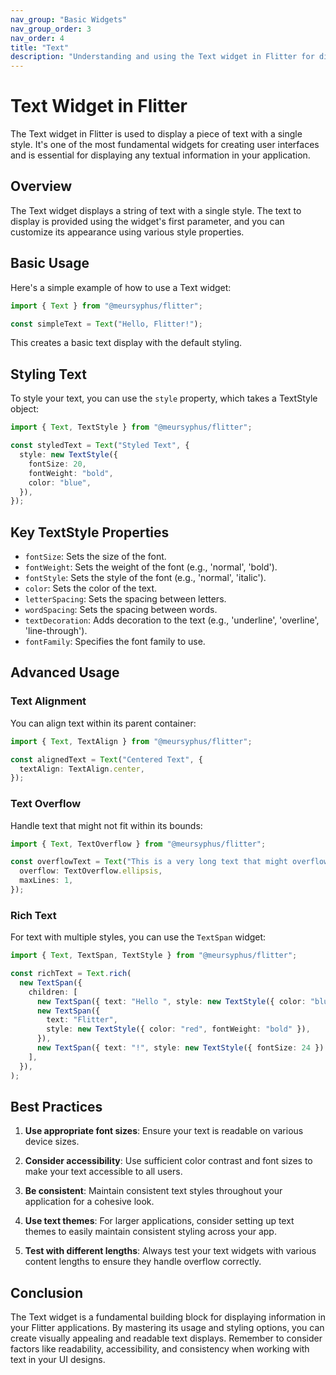 ```yaml
---
nav_group: "Basic Widgets"
nav_group_order: 3
nav_order: 4
title: "Text"
description: "Understanding and using the Text widget in Flitter for displaying and styling text"
---
```


# Text Widget in Flitter

The Text widget in Flitter is used to display a piece of text with a single style. It's one of the most fundamental widgets for creating user interfaces and is essential for displaying any textual information in your application.

## Overview

The Text widget displays a string of text with a single style. The text to display is provided using the widget's first parameter, and you can customize its appearance using various style properties.

## Basic Usage

Here's a simple example of how to use a Text widget:

```typescript
import { Text } from "@meursyphus/flitter";

const simpleText = Text("Hello, Flitter!");
```

This creates a basic text display with the default styling.

## Styling Text

To style your text, you can use the `style` property, which takes a TextStyle object:

```typescript
import { Text, TextStyle } from "@meursyphus/flitter";

const styledText = Text("Styled Text", {
  style: new TextStyle({
    fontSize: 20,
    fontWeight: "bold",
    color: "blue",
  }),
});
```

## Key TextStyle Properties

- `fontSize`: Sets the size of the font.
- `fontWeight`: Sets the weight of the font (e.g., 'normal', 'bold').
- `fontStyle`: Sets the style of the font (e.g., 'normal', 'italic').
- `color`: Sets the color of the text.
- `letterSpacing`: Sets the spacing between letters.
- `wordSpacing`: Sets the spacing between words.
- `textDecoration`: Adds decoration to the text (e.g., 'underline', 'overline', 'line-through').
- `fontFamily`: Specifies the font family to use.

## Advanced Usage

### Text Alignment

You can align text within its parent container:

```typescript
import { Text, TextAlign } from "@meursyphus/flitter";

const alignedText = Text("Centered Text", {
  textAlign: TextAlign.center,
});
```

### Text Overflow

Handle text that might not fit within its bounds:

```typescript
import { Text, TextOverflow } from "@meursyphus/flitter";

const overflowText = Text("This is a very long text that might overflow...", {
  overflow: TextOverflow.ellipsis,
  maxLines: 1,
});
```

### Rich Text

For text with multiple styles, you can use the `TextSpan` widget:

```typescript
import { Text, TextSpan, TextStyle } from "@meursyphus/flitter";

const richText = Text.rich(
  new TextSpan({
    children: [
      new TextSpan({ text: "Hello ", style: new TextStyle({ color: "blue" }) }),
      new TextSpan({
        text: "Flitter",
        style: new TextStyle({ color: "red", fontWeight: "bold" }),
      }),
      new TextSpan({ text: "!", style: new TextStyle({ fontSize: 24 }) }),
    ],
  }),
);
```

## Best Practices

1. **Use appropriate font sizes**: Ensure your text is readable on various device sizes.

2. **Consider accessibility**: Use sufficient color contrast and font sizes to make your text accessible to all users.

3. **Be consistent**: Maintain consistent text styles throughout your application for a cohesive look.

4. **Use text themes**: For larger applications, consider setting up text themes to easily maintain consistent styling across your app.

5. **Test with different lengths**: Always test your text widgets with various content lengths to ensure they handle overflow correctly.

## Conclusion

The Text widget is a fundamental building block for displaying information in your Flitter applications. By mastering its usage and styling options, you can create visually appealing and readable text displays. Remember to consider factors like readability, accessibility, and consistency when working with text in your UI designs.
